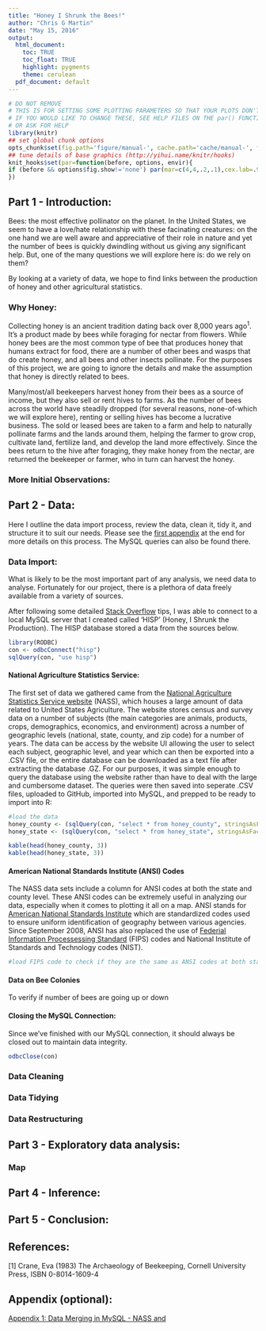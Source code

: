 ```yaml
---
title: "Honey I Shrunk the Bees!"
author: "Chris G Martin"
date: "May 15, 2016"
output:
  html_document:
    toc: TRUE
    toc_float: TRUE
    highlight: pygments
    theme: cerulean
  pdf_document: default
---
```






```r
# DO NOT REMOVE
# THIS IS FOR SETTING SOME PLOTTING PARAMETERS SO THAT YOUR PLOTS DON'T TAKE UP TOO MUCH SPACE
# IF YOU WOULD LIKE TO CHANGE THESE, SEE HELP FILES ON THE par() FUNCTION
# OR ASK FOR HELP
library(knitr)
## set global chunk options
opts_chunk$set(fig.path='figure/manual-', cache.path='cache/manual-', fig.align='center', fig.show='hold', par=TRUE)
## tune details of base graphics (http://yihui.name/knitr/hooks)
knit_hooks$set(par=function(before, options, envir){
if (before && options$fig.show!='none') par(mar=c(4,4,.2,.1),cex.lab=.95,cex.axis=.9,mgp=c(2,.7,0),tcl=-.3)
})
```


## Part 1 - Introduction:

Bees: the most effective pollinator on the planet. In the United States, we seem to have a love/hate relationship with these facinating creatures: on the one hand we are well aware and appreciative of their role in nature and yet the number of bees is quickly dwindling without us giving any significant help. But, one of the many questions we will explore here is: do we rely on them?

By looking at a variety of data, we hope to find links between the production of honey and other agricultural statistics.

### Why Honey:

Collecting honey is an ancient tradition dating back over 8,000 years ago$^1$. It's a product made by bees while foraging for nectar from flowers. While honey bees are the most common type of bee that produces honey that humans extract for food, there are a number of other bees and wasps that do create honey, and all bees and other insects pollinate. For the purposes of this project, we are going to ignore the details and make the assumption that honey is directly related to bees.

Many/most/all beekeepers harvest honey from their bees as a source of income, but they also sell or rent hives to farms. As the number of bees across the world have steadily dropped (for several reasons, none-of-which we will explore here), renting or selling hives has become a lucrative business. The sold or leased bees are taken to a farm and help to naturally pollinate farms and the lands around them, helping the farmer to grow crop, cultivate land, fertilize land, and develop the land more effectively. Since the bees return to the hive after foraging, they make honey from the nectar, are returned the beekeeper or farmer, who in turn can harvest the honey.


### More Initial Observations:










## Part 2 - Data:

Here I outline the data import process, review the data, clean it, tidy it, and structure it to suit our needs. Please see the [first appendix](add link to the first appendix in GitHub) at the end for more details on this process. The MySQL queries can also be found there.

### Data Import:

What is likely to be the most important part of any analysis, we need data to analyse. Fortunately for our project, there is a plethora of data freely available from a variety of sources.

After following some detailed [Stack Overflow](https://stackoverflow.com/questions/10292326/how-to-connect-r-with-mysql-or-how-to-install-rmysql-package) tips, I was able to connect to a local MySQL server that I created called 'HISP' (Honey, I Shrunk the Production). The HISP database stored a data from the sources below.


```r
library(RODBC)
con <- odbcConnect("hisp")
sqlQuery(con, "use hisp")
```


#### National Agriculture Statistics Service:

The first set of data we gathered came from the [National Agriculture Statistics Service website](https://quickstats.nass.usda.gov/) (NASS), which houses a large amount of data related to United States Agriculture. The website stores census and survey data on a number of subjects (the main categories are animals, products, crops, demographics, economics, and environment) across a number of geographic levels (national, state, county, and zip code) for a number of years. The data can be access by the website UI allowing the user to select each subject, geographic level, and year which can then be exported into a .CSV file, or the entire database can be downloaded as a text file after extracting the database .GZ. For our purposes, it was simple enough to query the database using the website rather than have to deal with the large and cumbersome dataset. The queries were then saved into seperate .CSV files, uploaded to GitHub, imported into MySQL, and prepped to be ready to import into R:

```r
#load the data
honey_county <- (sqlQuery(con, "select * from honey_county", stringsAsFactors=FALSE))
honey_state <- (sqlQuery(con, "select * from honey_state", stringsAsFactors=FALSE))

kable(head(honey_county, 3))
kable(head(honey_state, 3))
```

#### American National Standards Institute (ANSI) Codes

The NASS data sets include a column for ANSI codes at both the state and county level. These ANSI codes can be extremely useful in analyzing our data, especially when it comes to plotting it all on a map. ANSI stands for [American National Standards Institute](https://www.census.gov/geo/reference/ansi.html) which are standardized codes used to ensure uniform identification of geography between various agencies. Since September 2008, ANSI has also replaced the use of [Federial Information Processessing Standard](https://en.wikipedia.org/wiki/FIPS_county_code) (FIPS) codes and National Institute of Standards and Technology codes (NIST). 


```r
#load FIPS code to check if they are the same as ANSI codes at both state and county levels
```




#### Data on Bee Colonies

To verify if number of bees are going up or down











#### Closing the MySQL Connection:

Since we've finished with our MySQL connection, it should always be closed out to maintain data integrity.

```r
odbcClose(con)
```








### Data Cleaning





### Data Tidying










### Data Restructuring






## Part 3 - Exploratory data analysis:


### Map





## Part 4 - Inference:


## Part 5 - Conclusion: 


## References:

[1]  Crane, Eva (1983) The Archaeology of Beekeeping, Cornell University Press, ISBN 0-8014-1609-4



## Appendix (optional):

[Appendix 1: Data Merging in MySQL - NASS and ](http://www.github.com/raw file to the appendix)


